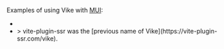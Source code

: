 
Examples of using Vike with [MUI](https://mui.com/):
 - <Example timestamp="2023.12" repo="mikew/vike-example-mui-emotion-cache" />
 - <Example timestamp="2023.08" repo="brillout/vps-mui" />
   > vite-plugin-ssr was the [previous name of Vike](https://vite-plugin-ssr.com/vike).

